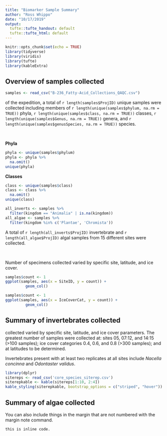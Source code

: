 ```yaml
---
title: "Biomarker Sample Summary"
author: "Ross Whippo"
date: "10/17/2019"
output: 
  tufte::tufte_handout: default
  tufte::tufte_html: default
---
```


```r
knitr::opts_chunk$set(echo = TRUE)
library(tidyverse)
library(viridis)
library(tufte)
library(kableExtra)
```


## Overview of samples collected

```r
samples <- read_csv("B-236_Fatty-Acid_Collections_QAQC.csv")
```

\newthought{Over the course} of the expedition, a total of `r length(samples$ProjID)` unique samples were collected including members of `r length(unique(samples$phylum, na.rm = TRUE))` phyla, `r length(unique(samples$class, na.rm = TRUE))` classes, `r length(unique(samples$Genus, na.rm = TRUE))` genera, and `r length(unique(samples$genusSpecies, na.rm = TRUE))` species\footnote{Currently, organisms that are not identified to the species level result in the discrepancy between number of genera and species.}.

$~$

**Phyla**
```r
phyla <- unique(samples$phylum)
phyla <- phyla %>%
  na.omit()
unique(phyla)
```

**Classes**
```r
class <- unique(samples$class)
class <- class %>%
  na.omit()
unique(class)
```

```r
all_inverts <- samples %>%
  filter(kingdom == "Animalia" | is.na(kingdom))
all_algae <- samples %>%
  filter(kingdom %in% c('Plantae', 'Chromista'))
```
A total of `r length(all_inverts$ProjID)` invertebrate and `r length(all_algae$ProjID)` algal samples from 15 different sites were collected\footnote{These numbers are approximate due to issues identified above.}.

$~$

Number of specimens collected varied by specific site, latitude, and ice cover. 

```r
samples$count <- 1
ggplot(samples, aes(x = SiteID, y = count)) +
         geom_col()
```

```r
samples$count <- 1
ggplot(samples, aes(x = IceCoverCat, y = count)) +
         geom_col()
```

## Summary of invertebrates collected

\newthought{Number of invertebrates} collected varied by specific site, latitude, and ice cover parameters. The greatest number of samples were collected at: sites 05, 07:12, and 14:15 (>100 samples); ice cover categories 0.4, 0.6, and 0.8 (>300 samples); and at latitudes to be determined. 


Invertebrates present with at least two replicates at all sites include *Nacella concinna* and *Odontaster validus*. 

```r
library(dplyr)
sitereps <- read_csv('core_species_siterep.csv')
siterepkable <- kable(sitereps[1:10, 2:4]) 
kable_styling(siterepkable, bootstrap_options = c("striped", "hover"))
```

## Summary of algae collected



You can also include things in the margin that are not numbered with the margin note command\marginnote{Like this.}.

```
this is inline code.
```
